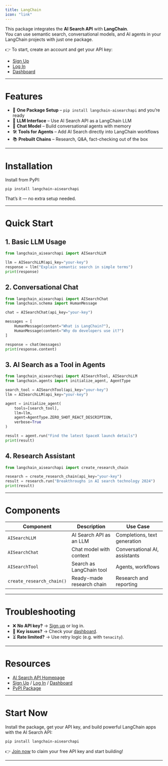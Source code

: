 ```yaml
---
title: LangChain
icon: "link"
---
```


This package integrates the **AI Search API** with **LangChain**.  
You can use semantic search, conversational models, and AI agents in your LangChain projects with just one package.

👉 To start, create an account and get your API key:
- [Sign Up](https://app.aisearchapi.io/join)
- [Log In](https://app.aisearchapi.io/login)
- [Dashboard](https://app.aisearchapi.io/dashboard)

---

# Features

- 🔑 **One Package Setup** – `pip install langchain-aisearchapi` and you’re ready  
- 🤖 **LLM Interface** – Use AI Search API as a LangChain LLM  
- 💬 **Chat Model** – Build conversational agents with memory  
- 🛠️ **Tools for Agents** – Add AI Search directly into LangChain workflows  
- 📚 **Prebuilt Chains** – Research, Q&A, fact-checking out of the box  

---

# Installation

Install from PyPI:

```bash
pip install langchain-aisearchapi
```

That’s it — no extra setup needed.

---

# Quick Start

## 1. Basic LLM Usage
```python
from langchain_aisearchapi import AISearchLLM

llm = AISearchLLM(api_key="your-key")
response = llm("Explain semantic search in simple terms")
print(response)
```

## 2. Conversational Chat
```python
from langchain_aisearchapi import AISearchChat
from langchain.schema import HumanMessage

chat = AISearchChat(api_key="your-key")

messages = [
    HumanMessage(content="What is LangChain?"),
    HumanMessage(content="Why do developers use it?")
]

response = chat(messages)
print(response.content)
```

## 3. AI Search as a Tool in Agents
```python
from langchain_aisearchapi import AISearchTool, AISearchLLM
from langchain.agents import initialize_agent, AgentType

search_tool = AISearchTool(api_key="your-key")
llm = AISearchLLM(api_key="your-key")

agent = initialize_agent(
    tools=[search_tool],
    llm=llm,
    agent=AgentType.ZERO_SHOT_REACT_DESCRIPTION,
    verbose=True
)

result = agent.run("Find the latest SpaceX launch details")
print(result)
```

## 4. Research Assistant
```python
from langchain_aisearchapi import create_research_chain

research = create_research_chain(api_key="your-key")
result = research.run("Breakthroughs in AI search technology 2024")
print(result)
```

---

# Components

| Component              | Description               | Use Case                         |
|------------------------|---------------------------|----------------------------------|
| `AISearchLLM`          | AI Search API as an LLM   | Completions, text generation     |
| `AISearchChat`         | Chat model with context   | Conversational AI, assistants    |
| `AISearchTool`         | Search as LangChain tool  | Agents, workflows                |
| `create_research_chain()` | Ready-made research chain | Research and reporting           |

---

# Troubleshooting

- ❌ **No API key?** → [Sign up](https://app.aisearchapi.io/join) or log in.  
- 🔑 **Key issues?** → Check your [dashboard](https://app.aisearchapi.io/dashboard).  
- ⏳ **Rate limited?** → Use retry logic (e.g. with `tenacity`).  

---

# Resources

- [AI Search API Homepage](https://aisearchapi.io)  
- [Sign Up](https://app.aisearchapi.io/join) / [Log In](https://app.aisearchapi.io/login) / [Dashboard](https://app.aisearchapi.io/dashboard)  
- [PyPI Package](https://pypi.org/project/langchain-aisearchapi)  

---

# Start Now

Install the package, get your API key, and build powerful LangChain apps with the AI Search API:

```bash
pip install langchain-aisearchapi
```

👉 [Join now](https://app.aisearchapi.io/join) to claim your free API key and start building!

---